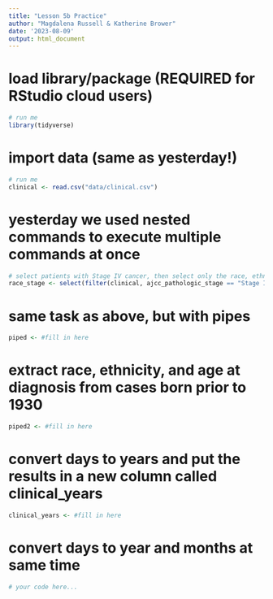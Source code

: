 ---
title: "Lesson 5b Practice"
author: "Magdalena Russell & Katherine Brower"
date: '2023-08-09'
output: html_document
---

# load library/package (REQUIRED for RStudio cloud users)

```{r}
# run me
library(tidyverse)
```

# import data (same as yesterday!)

```{r}
# run me
clinical <- read.csv("data/clinical.csv")
```

# yesterday we used nested commands to execute multiple commands at once 

```{r}
# select patients with Stage IV cancer, then select only the race, ethnicity, and stage columns
race_stage <- select(filter(clinical, ajcc_pathologic_stage == "Stage IV"), race, ethnicity, ajcc_pathologic_stage)
```

# same task as above, but with pipes

```{r}
piped <- #fill in here
```

# extract race, ethnicity, and age at diagnosis from cases born prior to 1930

```{r}
piped2 <- #fill in here
```

# convert days to years and put the results in a new column called clinical_years

```{r}
clinical_years <- #fill in here
```

# convert days to year and months at same time

```{r}
# your code here...
```
